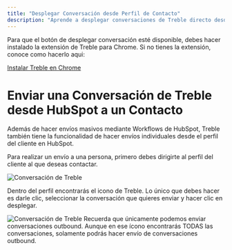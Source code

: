 ```yaml
---
title: "Desplegar Conversación desde Perfil de Contacto"
description: "Aprende a desplegar conversaciones de Treble directo desde la vista de Contacto dentro de HubSpot. "
---
```


<Info>
    Para que el botón de desplegar conversación esté disponible, debes hacer instalado la extensión de Treble para Chrome. Si no tienes la extensión, conoce como hacerlo aqui: <a class="article-link" href="/es/docs/integrations/hubspot/install#plataforma-de-whatsapp-y-treble-dentro-de-hubspot-instalacion-de-la-extension-de-chrome"><p>Instalar Treble en Chrome</p><Icon icon="arrow-up-right-from-square" iconType="solid" /></a>
</Info>

# Enviar una Conversación de Treble desde HubSpot a un Contacto

Además de hacer envíos masivos mediante Workflows de HubSpot, Treble también tiene la funcionalidad de hacer envíos individuales desde el perfil del cliente en HubSpot.

Para realizar un envío a una persona, primero debes dirigirte al perfil del cliente al que deseas contactar.

<img src="/images/deploy-1.png" alt="Conversación de Treble" />

Dentro del perfil encontrarás el icono de Treble. Lo único que debes hacer es darle clic, seleccionar la conversación que quieres enviar y hacer clic en desplegar. 

<img src="/images/deploy-2.gif" alt="Conversación de Treble" />

<Warning>
    Recuerda que únicamente podemos enviar conversaciones outbound. Aunque en ese ícono encontrarás TODAS las conversaciones, solamente podrás hacer envío de conversaciones outbound.
</Warning>